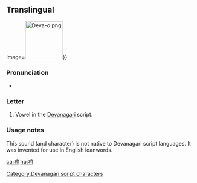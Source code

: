 {{character info/new}}
==Translingual==
image=[[File:Deva-o.png|100px]]}}

===Pronunciation===
* {{IPA|/ɔ/|lang=mul}}

===Letter===
{{mul-deva}}

# Vowel in the [[Devanagari]] script.

===Usage notes===
This sound (and character) is not native to Devanagari script languages. It was invented for use in English loanwords.

[[Category:Devanagari script characters]]

[[ca:ऑ]]
[[hu:ऑ]]
